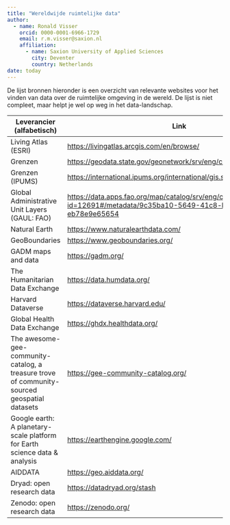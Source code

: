 ```yaml
---
title: "Wereldwijde ruimtelijke data" 
author:
  - name: Ronald Visser
    orcid: 0000-0001-6966-1729
    email: r.m.visser@saxion.nl
    affiliation:        
      - name: Saxion University of Applied Sciences
        city: Deventer
        country: Netherlands
date: today
---
```


De lijst bronnen hieronder is een overzicht van relevante websites voor het vinden van data over de ruimtelijke omgeving in de wereld. De lijst is niet compleet, maar helpt je wel op weg in het data-landschap.

| Leverancier (alfabetisch)                                                                    | Link                                                                                                                   |
|---------------------------|---------------------------------------------|
| Living Atlas (ESRI)                                                                          | <https://livingatlas.arcgis.com/en/browse/>                                                                            |
| Grenzen                                                                                      | <https://geodata.state.gov/geonetwork/srv/eng/catalog.search#/home>                                                    |
| Grenzen (IPUMS)                                                                              | <https://international.ipums.org/international/gis.shtml>                                                              |
| Global Administrative Unit Layers (GAUL: FAO)                                                | <https://data.apps.fao.org/map/catalog/srv/eng/catalog.search?id=12691#/metadata/9c35ba10-5649-41c8-bdfc-eb78e9e65654> |
| Natural Earth                                                                                | <https://www.naturalearthdata.com/>                                                                                    |
| GeoBoundaries                                                                                | <https://www.geoboundaries.org/>                                                                                       |
| GADM maps and data                                                                           | <https://gadm.org/>                                                                                                    |
| The Humanitarian Data Exchange                                                               | <https://data.humdata.org/>                                                                                            |
| Harvard Dataverse                                                                            | <https://dataverse.harvard.edu/>                                                                                       |
| Global Health Data Exchange                                                                  | <https://ghdx.healthdata.org/>                                                                                         |
| The awesome-gee-community-catalog, a treasure trove of community-sourced geospatial datasets | <https://gee-community-catalog.org/>                                                                                   |
| Google earth: A planetary-scale platform for Earth science data & analysis                   | <https://earthengine.google.com/>                                                                                      |
| AIDDATA                                                                                      | <https://geo.aiddata.org/>                                                                                             |
| Dryad: open research data                                                                    | <https://datadryad.org/stash>                                                                                          |
| Zenodo: open research data                                                                   | <https://zenodo.org/>                                                                                                  |

